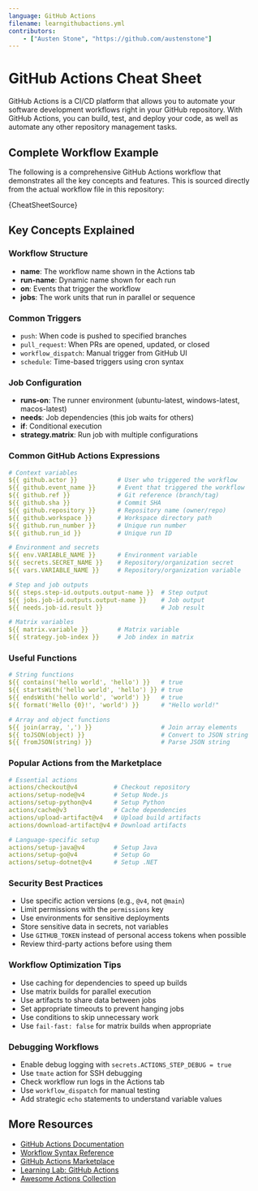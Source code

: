 ```yaml
---
language: GitHub Actions
filename: learngithubactions.yml
contributors:
    - ["Austen Stone", "https://github.com/austenstone"]
---
```



# GitHub Actions Cheat Sheet

GitHub Actions is a CI/CD platform that allows you to automate your software development workflows right in your GitHub repository. With GitHub Actions, you can build, test, and deploy your code, as well as automate any other repository management tasks.

## Complete Workflow Example

The following is a comprehensive GitHub Actions workflow that demonstrates all the key concepts and features. This is sourced directly from the actual workflow file in this repository:

<CodeBlock language="yaml" title=".github/workflows/cheat-sheet.yml" showLineNumbers metastring="hljs">{CheatSheetSource}</CodeBlock>

## Key Concepts Explained

### Workflow Structure
- **name**: The workflow name shown in the Actions tab
- **run-name**: Dynamic name shown for each run
- **on**: Events that trigger the workflow
- **jobs**: The work units that run in parallel or sequence

### Common Triggers
- `push`: When code is pushed to specified branches
- `pull_request`: When PRs are opened, updated, or closed
- `workflow_dispatch`: Manual trigger from GitHub UI
- `schedule`: Time-based triggers using cron syntax

### Job Configuration
- **runs-on**: The runner environment (ubuntu-latest, windows-latest, macos-latest)
- **needs**: Job dependencies (this job waits for others)
- **if**: Conditional execution
- **strategy.matrix**: Run job with multiple configurations

### Common GitHub Actions Expressions

```yaml
# Context variables
${{ github.actor }}           # User who triggered the workflow
${{ github.event_name }}      # Event that triggered the workflow
${{ github.ref }}             # Git reference (branch/tag)
${{ github.sha }}             # Commit SHA
${{ github.repository }}      # Repository name (owner/repo)
${{ github.workspace }}       # Workspace directory path
${{ github.run_number }}      # Unique run number
${{ github.run_id }}          # Unique run ID

# Environment and secrets
${{ env.VARIABLE_NAME }}      # Environment variable
${{ secrets.SECRET_NAME }}    # Repository/organization secret
${{ vars.VARIABLE_NAME }}     # Repository/organization variable

# Step and job outputs
${{ steps.step-id.outputs.output-name }}  # Step output
${{ jobs.job-id.outputs.output-name }}    # Job output
${{ needs.job-id.result }}                # Job result

# Matrix variables
${{ matrix.variable }}        # Matrix variable
${{ strategy.job-index }}     # Job index in matrix
```

### Useful Functions

```yaml
# String functions
${{ contains('hello world', 'hello') }}   # true
${{ startsWith('hello world', 'hello') }} # true
${{ endsWith('hello world', 'world') }}   # true
${{ format('Hello {0}!', 'world') }}      # "Hello world!"

# Array and object functions
${{ join(array, ',') }}                   # Join array elements
${{ toJSON(object) }}                     # Convert to JSON string
${{ fromJSON(string) }}                   # Parse JSON string
```

### Popular Actions from the Marketplace

```yaml
# Essential actions
actions/checkout@v4          # Checkout repository
actions/setup-node@v4        # Setup Node.js
actions/setup-python@v4      # Setup Python
actions/cache@v3             # Cache dependencies
actions/upload-artifact@v4   # Upload build artifacts
actions/download-artifact@v4 # Download artifacts

# Language-specific setup
actions/setup-java@v4        # Setup Java
actions/setup-go@v4          # Setup Go
actions/setup-dotnet@v4      # Setup .NET
```

### Security Best Practices

- Use specific action versions (e.g., `@v4`, not `@main`)
- Limit permissions with the `permissions` key
- Use environments for sensitive deployments
- Store sensitive data in secrets, not variables
- Use `GITHUB_TOKEN` instead of personal access tokens when possible
- Review third-party actions before using them

### Workflow Optimization Tips

- Use caching for dependencies to speed up builds
- Use matrix builds for parallel execution
- Use artifacts to share data between jobs
- Set appropriate timeouts to prevent hanging jobs
- Use conditions to skip unnecessary work
- Use `fail-fast: false` for matrix builds when appropriate

### Debugging Workflows

- Enable debug logging with `secrets.ACTIONS_STEP_DEBUG = true`
- Use `tmate` action for SSH debugging
- Check workflow run logs in the Actions tab
- Use `workflow_dispatch` for manual testing
- Add strategic `echo` statements to understand variable values

## More Resources

+ [GitHub Actions Documentation](https://docs.github.com/en/actions)
+ [Workflow Syntax Reference](https://docs.github.com/en/actions/reference/workflow-syntax-for-github-actions)
+ [GitHub Actions Marketplace](https://github.com/marketplace?type=actions)
+ [Learning Lab: GitHub Actions](https://lab.github.com/githubtraining/github-actions:-hello-world)
+ [Awesome Actions Collection](https://github.com/sdras/awesome-actions)
